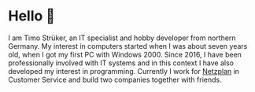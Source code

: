 # Hello 👋

I am Timo Strüker, an IT specialist and hobby developer from northern Germany. My interest in computers started when I was about seven years old, when I got my first PC with Windows 2000. Since 2016, I have been professionally involved with IT systems and in this context I have also developed my interest in programming. Currently I work for [Netzplan](https://www.netzplan.de) in Customer Service and build two companies together with friends.
